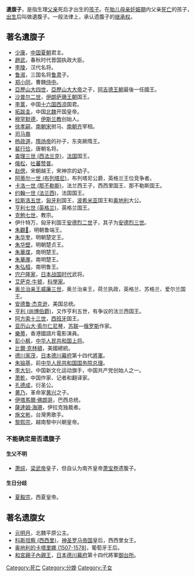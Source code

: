 '''遺腹子'''，是指生理[[父亲|父亲]]死后才出生的[[孩子|孩子]]。在[[胎儿|胎儿]][[母亲|母亲]][[妊娠期|妊娠期]]内父亲[[死亡|死亡]]的孩子，[[出生|出生]]后叫做遺腹子。一般法律上，承认遗腹子的[[继承权|继承权]]。

== 著名遺腹子 ==

* [[少康|少康]]，[[中国|中国]][[夏朝|夏朝]]君主。
* [[趙武|趙武]]，春秋时代晋国执政大臣。
* [[李陵|李陵]]，汉代名将。
* [[鲁淑|鲁淑]]，三国名将[[鲁肃|鲁肃]]子。
* [[郑小同|郑小同]]，曹魏[[侍中|侍中]]。
* [[亞歷山大四世_(馬其頓)|亞歷山大四世]]，[[亞歷山大大帝|亞歷山大大帝]]之子，[[阿吉德王朝|阿吉德王朝]]最後一任國王。
* [[沙普尔二世|沙普尔二世]]，[[伊朗|伊朗]][[萨珊王朝|萨珊王朝]]国王。
* [[李暠|李暠]]，中国[[十六国|十六国]][[西凉|西凉]]国君。
* [[魏道武帝|拓跋圭]]，中国[[北魏|北魏]]开国皇帝。
* [[穆罕默德|穆罕默德]]，[[伊斯兰教|伊斯兰教]]创始人。
* [[徐孝嗣|徐孝嗣]]，[[南朝宋|南朝宋]]驸马、[[南朝齐|南朝齐]]宰相。
* [[司马裔_(琅邪县公)|司马裔]]
* [[杨政道|杨政道]]，[[隋炀帝|隋炀帝]]的孙子，东突厥隋王。
* [[裴行俭|裴行俭]]，唐朝名将。
* [[查理三世_(西法兰克)|查理三世 (西法兰克)]]，[[法国|法国]]国王。
* [[俄松|俄松]]，[[吐蕃|吐蕃]][[赞普|赞普]]。
* [[赵偲|赵偲]]，宋朝越王，宋神宗的幼子。
* [[阿蒂尔一世_(布列塔尼)|阿蒂尔一世 (布列塔尼)]]，布列塔尼公爵，英格兰王位竞争者。
* [[卡洛一世_(那不勒斯)|卡洛一世 (那不勒斯)]]，法兰西王子，西西里国王、那不勒斯国王。
* [[约翰一世_(法兰西)|约翰一世 (法兰西)]]，法国国王。
* [[拉斯洛五世|拉斯洛五世]]，[[匈牙利|匈牙利]]国王，[[波希米亚|波希米亚]]国王和[[奥地利|奥地利]]大公。
* [[亨利七世_(英格兰)|亨利七世 (英格兰)]]，英格兰国王。
* [[克勉七世|克勉七世]]，教宗。
* 伊什特万，匈牙利国王[[安德烈二世|安德烈二世]]子，其子为[[安德烈三世|安德烈三世]]。
* [[朱觀𤊟|朱觀𤊟]]，明朝鲁端王。
* [[朱华奎|朱华奎]]，明朝楚定王。
* [[朱华壁|朱华壁]]，明朝楚贞王。
* [[朱華堞|朱華堞]]，南明楚王。
* [[朱華廛|朱華廛]]，南明楚王。
* [[朱弘桓|朱弘桓]]，南明鲁王。
* [[宍户隆家|宍户隆家]]，[[日本|日本]][[战国时代_(日本)|战国时代]]武将。
* [[艾萨克·牛顿|艾萨克·牛顿]]，[[科學家|科學家]]。
* [[奥兰治亲王威廉三世|奥兰治亲王威廉三世]]，奥兰治亲王，荷兰执政，英格兰、苏格兰、爱尔兰国王。
* [[安德鲁·杰克逊|安德鲁·杰克逊]]，美国总统。
* [[亨利_(尚博伯爵)|亨利 (尚博伯爵)]]，又作亨利五世，有争议的法兰西国王。
* [[阿方索十三世|阿方索十三世]]，[[西班牙|西班牙]]国王。
* [[亚历山大·索尔仁尼琴|亚历山大·索尔仁尼琴]]，[[苏联|苏联]]—[[俄罗斯|俄罗斯]]作家。
* [[樂蒂|樂蒂]]，香港國語片電影演員。
* [[彭小枫|彭小枫]]，[[中华人民共和国|中华人民共和国]][[上将|上将]]。
* [[比爾·克林頓|比爾·克林頓]]，美國總統。
* [[德川家茂|德川家茂]]，[[日本|日本]][[德川幕府|德川幕府]]第十四代[[征夷大將軍|將軍]]。
* [[朱镕基|朱镕基]]，前[[中华人民共和国国务院总理|中华人民共和国国务院总理]]。
* [[李大钊|李大钊]]，中国新文化运动旗手，中国共产党创始人之一。
* [[萧乾|萧乾]]，中国作家、记者和翻译家。
* [[孔德成|孔德成]]，衍圣公。
* [[黄乃|黄乃]]，革命家[[黄兴|黄兴]]之子。
* [[伊塔馬爾·佛朗哥|伊塔馬爾·佛朗哥]]，巴西总统。
* [[萨达姆·侯赛因|薩達姆·海珊]]，伊拉克独裁者。
* [[施文彬|施文彬]]，台灣男歌手。
* [[黎熙宗|黎熙宗]]，越南黎中兴朝皇帝。

=== 不能确定是否遗腹子 ===
==== 生父不明 ====
* [[萧综|萧综]]，[[梁武帝|梁武帝]]皇子，但自认为南齐皇帝[[萧宝卷|萧宝卷]]遗腹子。

==== 生日分歧 ====
* [[夏毅宗|夏毅宗]]，西夏皇帝。

== 著名遗腹女 ==
* [[元明月|元明月]]，北魏平原公主。
* [[科斯坦察_(西西里)|科斯坦察 (西西里)]]，[[神圣罗马帝国|神圣罗马帝国]]皇后，西西里女王。
* [[奥地利的卡塔里娜_(1507-1578)|奥地利的卡塔里娜 (1507-1578)]]，葡萄牙王后。
* [[和宮親子內親王|和宮親子內親王]]，[[日本|日本]][[德川幕府|德川幕府]]第十四代將軍[[御台所|御台所]]。

[[Category:死亡|Category:死亡]]
[[Category:分娩|Category:分娩]]
[[Category:子女|Category:子女]]